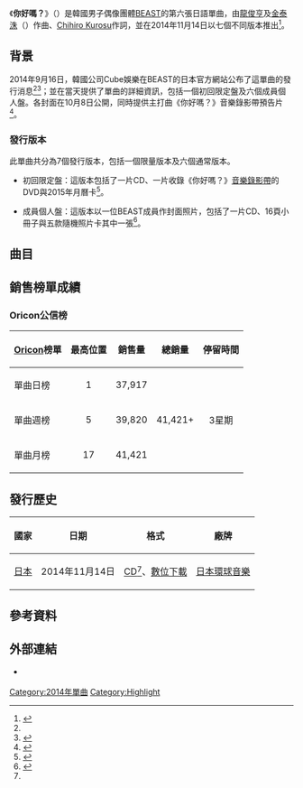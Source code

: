 {{Infobox single
| Name = 你好嗎？<br>（{{lang|ja|キミはどう?}}）
| Cover = BEAST Kimi wa Dou.jpg
| Border = yes
| Caption = 初回限定盤封面
| Artist = [[BEAST|BEAST]]
| Album = 
| Recorded = 2014年
| Released = 2014年11月14日
| Format = [[CD|CD]]、[[數位音樂下載|數位下載]]
| B-side = One Day
| Genre = [[日語流行音樂|日語流行音樂]]
| Length  = 3分28秒
| Writer= [[龍俊亨|龍俊亨]]、[[金泰洙|金泰洙]]（{{lang|ko|김태주}}）、[[Chihiro_Kurosu|Chihiro Kurosu]]
| Label = [[日本環球音樂|環球唱片 （日本）]]
| Producer = 龍俊亨、金泰洙
| Chronology = [[BEAST|BEAST]]日語單曲
| Last single = [[ADRENALINE|ADRENALINE]]<br>（2014年）
| This single = '''你好嗎？'''<br>（2014年）
| Next single = [[CAN'T_WAIT_TO_LOVE_YOU|CAN'T WAIT TO LOVE YOU]]<br>（2015年）
}}
《'''你好嗎？'''》（{{lang-ja|キミはどう?}}）是韓國男子偶像團體[[BEAST|BEAST]]的第六張日語單曲，由[[龍俊亨|龍俊亨]]及[[金泰洙|金泰洙]]（{{lang|ko|김태주}}）作曲、[[Chihiro_Kurosu|Chihiro Kurosu]]作詞，並在2014年11月14日以七個不同版本推出<ref name=release>{{cite web|url=https://www.beast-beauty.com/information/release.asp|title=ニューシングル『キミはどう？』発売決定！|language=ja|work=|publisher=BEAST Japan Official Web Site|accessdate=2014-11-21|deadurl=yes|archiveurl=https://archive.is/20140811165828/https://www.beast-beauty.com/information/release.asp|archivedate=2014-08-11}}</ref>。

==背景==
2014年9月16日，韓國公司Cube娛樂在BEAST的日本官方網站公布了這單曲的發行消息<ref name=release /><ref>{{cite web |language=ja |title=BEAST、新曲はメンバー制作「キミはどう？」 |url=http://natalie.mu/music/news/128090 |publisher=[[Natalie_(網站)|Natalie.mu]] |accessdate=2014-11-21 |archive-date=2016-03-04 |archive-url=https://web.archive.org/web/20160304092734/http://natalie.mu/music/news/128090 |dead-url=no }}</ref>；並在當天提供了單曲的詳細資訊，包括一個初回限定盤及六個成員個人盤。各封面在10月8日公開，同時提供主打曲《你好嗎？》音樂錄影帶預告片<ref>{{cite web|url=https://www.beast-beauty.com/information/release.asp|title=ニューシングル『キミはどう？』ジャケット写真＆ティザー映像公開!!|language=ja|work=|publisher=BEAST Japan Official Web Site|accessdate=2014-11-21|deadurl=yes|archiveurl=https://archive.is/20140811165828/https://www.beast-beauty.com/information/release.asp|archivedate=2014-08-11}}</ref>。

===發行版本===
此單曲共分為7個發行版本，包括一個限量版本及六個通常版本。

*初回限定盤：這版本包括了一片CD、一片收錄《你好嗎？》[[音樂錄影帶|音樂錄影帶]]的DVD與2015年月曆卡<ref name="sp">{{cite web|url=http://store.universal-music.co.jp/fs/artist/upch9958|title=BEAST / キミはどう？【初回限定盤】【CD MAXI】【+DVD】【+卓上カレンダー】|date=|work=|publisher=[[環球音樂_(日本)|日本環球音樂]]|accessdate=2014-11-21|language=ja|archive-date=2014-09-14|archive-url=https://web.archive.org/web/20140914025233/http://store.universal-music.co.jp/fs/artist/upch9958|dead-url=no}}</ref>。

*成員個人盤：這版本以一位BEAST成員作封面照片，包括了一片CD、16頁小冊子與五款隨機照片卡其中一張<ref name=regular>{{cite web|url=http://www.oricon.co.jp/prof/525095/products/1099287/1/|title=キミはどう?(限定ヒョンスン盤/メンバーソロジャケット)｜BEAST｜ORICON STYLE|language=ja|work=|publisher=[[Oricon|Oricon]]|accessdate=2014-11-21|archive-date=2015-09-24|archive-url=https://web.archive.org/web/20150924182739/http://www.oricon.co.jp/prof/525095/products/1099287/1/|dead-url=no}}</ref>。

==曲目==
{{tracklist
| total_length = 14:36
| headline        = 所有版本<ref name=regular/><ref name="sp"/>

| all_music = [[龍俊亨|龍俊亨]]、[[金泰洙|金泰洙]]（{{lang|ko|김태주}}）
| all_lyrics = [[Chihiro_Kurosu|Chihiro Kurosu]]
| all_arranger = 龍俊亨、金泰洙
| all_producer = 龍俊亨、金泰洙

| title1        = 你好嗎？
| note1         = {{lang|ja|キミはどう?}}
| length1       = 3:28

| title2        = One Day
| length2       = 3:51

| title3        = 你好嗎？ -instrumental-
| length3       = 3:28

| title4        = One Day -instrumental-
| length4       = 3:48

}}
{{tracklist
| collapsed       = yes
| headline        = DVD - 初回限定盤：<ref name="sp"/> 
| title1          = 你好嗎？
| note1           = [[音樂錄影帶|音樂錄影帶]]
}}

==銷售榜單成績==
===Oricon公信榜===
{| class="wikitable" style="width:500px;"
|-
! style="text-align:center;"|[[Oricon|Oricon]]榜單
! style="text-align:center;"|最高位置
! style="text-align:center;"|銷售量
! style="text-align:center;"|總銷量
! style="text-align:center;"|停留時間
|-
|align="left"|單曲日榜
| style="text-align:center;"| 1
| style="text-align:center;" rowspan="1"| 37,917
| style="text-align:center;" rowspan="3"| 41,421+
| style="text-align:center;" rowspan="3"| 3星期
|-
|align="left"|單曲週榜
| style="text-align:center;"| 5
| style="text-align:center;"| 39,820
|-
|align="left"|單曲月榜
| style="text-align:center;"| 17
| style="text-align:center;"| 41,421
|}

==發行歷史==
{| class="wikitable plainrowheaders"
|-
! scope="col"| 國家 !! 日期 !! 格式 !! 廠牌
|-
! scope="row" rowspan="1"| [[日本|日本]]
| 2014年11月14日
| [[CD|CD]]<ref name=regular />、[[數位音樂下載|數位下載]]
| [[環球音樂_(日本)|日本環球音樂]]
|}

==參考資料==
{{reflist}}

==外部連結==
* {{Official website|https://www.beast-beauty.com/|BEAST日本官方網站}} {{Ja icon}}
{{BEAST}}

[[Category:2014年單曲|Category:2014年單曲]]
[[Category:Highlight|Category:Highlight]]